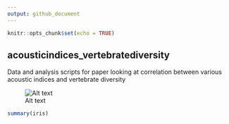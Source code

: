 ```yaml
---
output: github_document
---
```


```r
knitr::opts_chunk$set(echo = TRUE)
```

## acousticindices_vertebratediversity
Data and analysis scripts for paper looking at correlation between various acoustic indices and vertebrate diversity

![Alt text](outputs/figures/2021-12-07Plots_birds_richness.png)
```r
summary(iris)
```